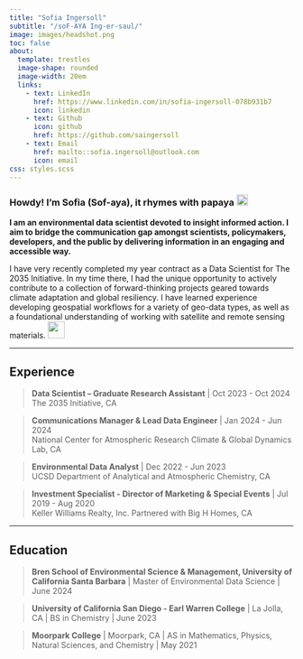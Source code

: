 ```yaml
---
title: "Sofia Ingersoll"
subtitle: "/soF-AYA Ing-er-saul/"
image: images/headshot.png
toc: false
about:
  template: trestles
  image-shape: rounded
  image-width: 20em
  links: 
    - text: LinkedIn
      href: https://www.linkedin.com/in/sofia-ingersoll-078b931b7
      icon: linkedin
    - text: Github
      icon: github
      href: https://github.com/saingersoll
    - text: Email
      href: mailto::sofia.ingersoll@outlook.com
      icon: email
css: styles.scss
---
```


### **Howdy! I'm Sofia (Sof-aya), it rhymes with papaya** ![](images/papaya.png){width="20"}

**I am an environmental data scientist devoted to insight informed action. I aim to bridge the communication gap amongst scientists, policymakers, developers, and the public by delivering information in an engaging and accessible way.**

I have very recently completed my year contract as a Data Scientist for The 2035 Initiative. In my time there, I had the unique opportunity to actively contribute to a collection of forward-thinking projects geared towards climate adaptation and global resiliency. I have learned experience developing geospatial workflows for a variety of geo-data types, as well as a foundational understanding of working with satellite and remote sensing materials. ![](images/orbit.png){width="30"}

------------------------------------------------------------------------

## Experience

> **Data Scientist – Graduate Research Assistant** \| Oct 2023 - Oct 2024\
> The 2035 Initiative, CA

> **Communications Manager & Lead Data Engineer** \| Jan 2024 - Jun 2024\
> National Center for Atmospheric Research Climate & Global Dynamics Lab, CA

> **Environmental Data Analyst** \| Dec 2022 - Jun 2023\
> UCSD Department of Analytical and Atmospheric Chemistry, CA

> **Investment Specialist - Director of Marketing & Special Events** \| Jul 2019 - Aug 2020\
> Keller Williams Realty, Inc. Partnered with Big H Homes, CA

------------------------------------------------------------------------

## Education

> **Bren School of Environmental Science & Management, University of California Santa Barbara** \| Master of Environmental Data Science \| June 2024

> **University of California San Diego - Earl Warren College** \| La Jolla, CA \| BS in Chemistry \| June 2023

> **Moorpark College** \| Moorpark, CA \| AS in Mathematics, Physics, Natural Sciences, and Chemistry \| May 2021
